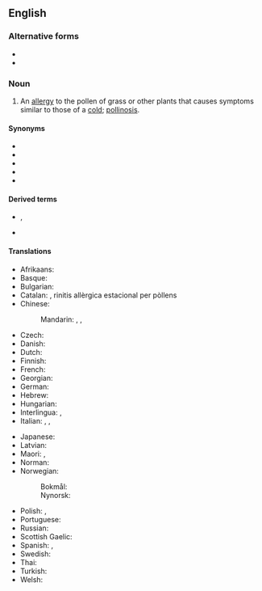 {{also|hayfever|hay-fever}}
==English==

===Alternative forms===
* {{l|en|hay-fever}}
* {{l|en|hayfever}}

===Noun===
{{wikipedia}}
{{en-noun|-|s}}

# {{lb|en|pathology|immunology}} An [[allergy]] to the pollen of grass or other plants that causes symptoms similar to those of a [[cold]]; [[pollinosis]].

====Synonyms====
* {{l|en|allergic rhinitis}}
* {{l|en|hay asthma}}
* {{l|en|hay cold}}
* {{l|en|pollinosis}}
* {{l|en|rose fever}}

====Derived terms====
* {{l|en|non-seasonal hay fever}}, {{l|en|nonseasonal hay fever}}
* {{l|en|perennial hay fever}}

====Translations====
{{trans-top|allergy to pollen}}
* Afrikaans: {{t|af|hooikoors}}
* Basque: {{t|eu|errinitis alergikoa}}
* Bulgarian: {{t|bg|сенна треска|f|tr=senna treska|sc=Cyrl}}
* Catalan: {{t|ca|febre del fenc}}, rinitis allèrgica estacional per pòllens
* Chinese:
*: Mandarin: {{t+|cmn|枯草熱|sc=Hani}}, {{t+|cmn|枯草热|tr=kūcǎorè|sc=Hani}}, {{t+|cmn|花粉症|tr=huāfěnzhèng|sc=Hani}}
* Czech: {{t|cs|senná rýma|f}}
* Danish: {{t+|da|høfeber|c}}
* Dutch: {{t+|nl|hooikoorts|f}}
* Finnish: {{t+|fi|heinänuha}}
* French: {{t+|fr|rhume des foins|m}}
* Georgian: {{t-needed|ka}}
* German: {{t+|de|Heuschnupfen|m}}
* Hebrew: {{t-needed|he}}
* Hungarian: {{t+|hu|szénanátha}}
* Interlingua: {{t|ia|febre del feno}}, {{t|ia|pollinosis}}
* Italian: {{t|it|raffreddore da fieno|m}}, {{t|it|febbre da fieno|f}}, {{t+|it|pollinosi|f}}
{{trans-mid}}
* Japanese: {{t|ja|花粉症|tr=かふんしょう, kafunshō|sc=Jpan}}
* Latvian: {{t|lv|siena drudzis}}
* Maori: {{t|mi|ihu pāwera}}, {{t|mi|mate ihu pāwera}}
* Norman: {{t|nrf|maladie du fain|f}}
* Norwegian:
*: Bokmål: {{t|nb|høysnue|m}}
*: Nynorsk: {{t|nn|høysnue|m}}
* Polish: {{t|pl|katar sienny|m}} {{qualifier|common use}}, {{t|pl|pyłkowica|f}} {{qualifier|medical term}}
* Portuguese: {{t|pt|febre de feno|f}}
* Russian: {{t+|ru|сенна́я лихора́дка|f}}
* Scottish Gaelic: {{t|gd|fiabhras-feòir|m|alt=am fiabhras-feòir}}
* Spanish: {{t|es|fiebre del heno|f}}, {{t|es|polinosis}}
* Swedish: {{t+|sv|hösnuva|c}}
* Thai: {{t|th|ไข้ละอองฟาง}}
* Turkish: {{t+|tr|saman nezlesi}}
* Welsh: {{t|cy|clefyd y gwair|m}}
{{trans-bottom}}